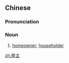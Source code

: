 ==Chinese==
{{zh-forms}}

===Pronunciation===
{{zh-pron
|m=wūzhǔ
|c=uk1 zyu2
|cat=n
}}

===Noun===
{{zh-noun}}

# [[homeowner]]; [[householder]]

[[zh:屋主]]